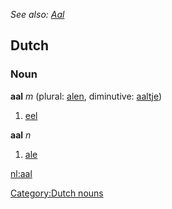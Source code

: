 ''See also: [[Aal]]''
==Dutch==
===Noun===
'''aal''' ''m'' (plural: [[alen]], diminutive: [[aaltje]])

# [[eel]]

'''aal''' ''n''

# [[ale]]

[[Category:Dutch nouns]]

[[nl:aal]]